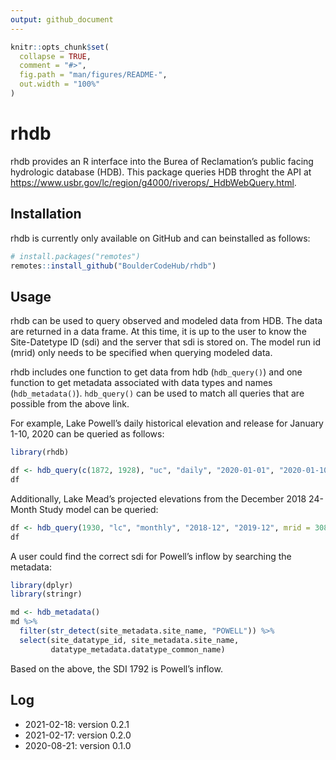 ```yaml
---
output: github_document
---
```


<!-- README.md is generated from README.Rmd. Please edit that file -->

```r
knitr::opts_chunk$set(
  collapse = TRUE,
  comment = "#>",
  fig.path = "man/figures/README-",
  out.width = "100%"
)
```
# rhdb

<!-- badges: start -->
<!-- badges: end -->

rhdb provides an R interface into the Burea of Reclamation's public facing hydrologic database (HDB). This package queries HDB throght the API at [https://www.usbr.gov/lc/region/g4000/riverops/_HdbWebQuery.html](https://www.usbr.gov/lc/region/g4000/riverops/_HdbWebQuery.html).

## Installation

rhdb is currently only available on GitHub and can beinstalled as follows:

``` r
# install.packages("remotes")
remotes::install_github("BoulderCodeHub/rhdb")
```

## Usage

rhdb can be used to query observed and modeled data from HDB. The data are returned in a data frame. At this time, it is up to the user to know the Site-Datetype ID (sdi) and the server that sdi is stored on. The model run id (mrid) only needs to be specified when querying modeled data.

rhdb includes one function to get data from hdb (`hdb_query()`) and one function to get metadata associated with data types and names (`hdb_metadata()`). `hdb_query()` can be used to match all queries that are possible from the above link. 

For example, Lake Powell's daily historical elevation and release for January 1-10, 2020 can be queried as follows:

```r
library(rhdb)

df <- hdb_query(c(1872, 1928), "uc", "daily", "2020-01-01", "2020-01-10")
df
```

Additionally, Lake Mead's projected elevations from the December 2018 24-Month Study model can be queried:

```r
df <- hdb_query(1930, "lc", "monthly", "2018-12", "2019-12", mrid = 3081)
df
```

A user could find the correct sdi for Powell's inflow by searching the metadata:

```r
library(dplyr)
library(stringr)

md <- hdb_metadata()
md %>%
  filter(str_detect(site_metadata.site_name, "POWELL")) %>%
  select(site_datatype_id, site_metadata.site_name, 
         datatype_metadata.datatype_common_name)

```

Based on the above, the SDI 1792 is Powell's inflow. 

## Log

* 2021-02-18: version 0.2.1
* 2021-02-17: version 0.2.0
* 2020-08-21: version 0.1.0
